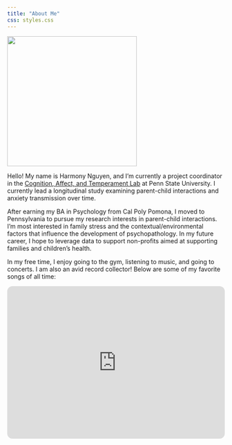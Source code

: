 ```yaml
---
title: "About Me"
css: styles.css
---
```


<img src="images/DSC08960.jpeg" class="float-right" width="300"/>

Hello! My name is Harmony Nguyen, and I'm currently a project coordinator in the [Cognition, Affect, and Temperament Lab](https://www.catlabpsu.com/) at Penn State University. I currently lead a longitudinal study examining parent-child interactions and anxiety transmission over time.

After earning my BA in Psychology from Cal Poly Pomona, I moved to Pennsylvania to pursue my research interests in parent-child interactions. I'm most interested in family stress and the contextual/environmental factors that influence the development of psychopathology. In my future career, I hope to leverage data to support non-profits aimed at supporting families and children's health.

In my free time, I enjoy going to the gym, listening to music, and going to concerts. I am also an avid record collector! Below are some of my favorite songs of all time:

<iframe style="border-radius:12px" src="https://open.spotify.com/embed/playlist/2K8uwdvjtiYNOTRQMgvvMH?utm_source=generator&amp;theme=0" width="100%" height="352" frameBorder="0" allowfullscreen allow="autoplay; clipboard-write; encrypted-media; fullscreen; picture-in-picture" loading="lazy">

</iframe>
